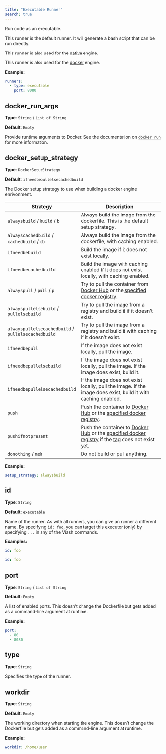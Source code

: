 ```yaml
---
title: "Executable Runner"
search: true
---
```


Run code as an executable.

This runner is the default runner. It will generate a bash script that can be run directly.

This runner is also used for the [native](/reference/config/engines/native/#) engine.

This runner is also used for the [docker](/reference/config/engines/docker/#) engine.


**Example:**

```yaml
runners:
  - type: executable
    port: 8080

```

## docker_run_args

**Type**: `String` / `List of String`

**Default**: `Empty`

Provide runtime arguments to Docker. See the documentation on [`docker run`](https://docs.docker.com/engine/reference/run/) for more information.

## docker_setup_strategy

**Type**: `DockerSetupStrategy`

**Default**: `ifneedbepullelsecachedbuild`

The Docker setup strategy to use when building a docker engine enrivonment.

| Strategy | Description |
|-----|----------|
| `alwaysbuild` / `build` / `b` | Always build the image from the dockerfile. This is the default setup strategy.
| `alwayscachedbuild` / `cachedbuild` / `cb` | Always build the image from the dockerfile, with caching enabled.
| `ifneedbebuild` |  Build the image if it does not exist locally.
| `ifneedbecachedbuild` | Build the image with caching enabled if it does not exist locally, with caching enabled.
| `alwayspull` / `pull` / `p` |  Try to pull the container from [Docker Hub](https://hub.docker.com) or the [specified docker registry](/reference/config/engines/docker/#registry).
| `alwayspullelsebuild` / `pullelsebuild` |  Try to pull the image from a registry and build it if it doesn't exist.
| `alwayspullelsecachedbuild` / `pullelsecachedbuild` |  Try to pull the image from a registry and build it with caching if it doesn't exist.
| `ifneedbepull` |  If the image does not exist locally, pull the image.
| `ifneedbepullelsebuild` |  If the image does not exist locally, pull the image. If the image does exist, build it.
| `ifneedbepullelsecachedbuild` | If the image does not exist locally, pull the image. If the image does exist, build it with caching enabled.
| `push` | Push the container to [Docker Hub](https://hub.docker.com)  or the [specified docker registry](/reference/config/engines/docker/#registry).
| `pushifnotpresent` | Push the container to [Docker Hub](https://hub.docker.com) or the [specified docker registry](/reference/config/engines/docker/#registry) if the [tag](/reference/config/engines/docker/#tag) does not exist yet.
| `donothing` / `meh` | Do not build or pull anything.



**Example:**

```yaml
setup_strategy: alwaysbuild
```

## id

**Type**: `String`

**Default**: `executable`

Name of the runner. As with all runners, you can give an runner a different name. By specifying `id: foo`, you can target this executor (only) by specifying `...` in any of the Viash commands.

**Examples:**

```yaml
id: foo
```

```yaml
id: foo
```

## port

**Type**: `String` / `List of String`

**Default**: `Empty`

A list of enabled ports. This doesn't change the Dockerfile but gets added as a command-line argument at runtime.

**Example:**

```yaml
port:
  - 80
  - 8080

```

## type

**Type**: `String`

Specifies the type of the runner.

## workdir

**Type**: `String`

**Default**: `Empty`

The working directory when starting the engine. This doesn't change the Dockerfile but gets added as a command-line argument at runtime.

**Example:**

```yaml
workdir: /home/user
```
